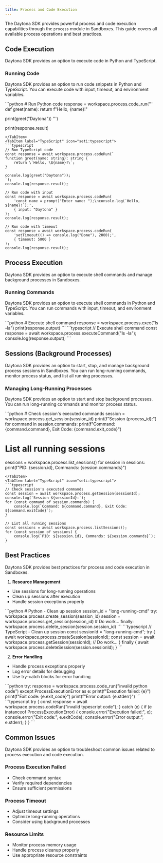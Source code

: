 ```yaml
---
title: Process and Code Execution
---
```



The Daytona SDK provides powerful process and code execution capabilities through the `process` module in Sandboxes. This guide covers all available process operations and best practices.

## Code Execution

Daytona SDK provides an option to execute code in Python and TypeScript.

### Running Code

Daytona SDK provides an option to run code snippets in Python and TypeScript. You can execute code with input, timeout, and environment variables.

<Tabs>
<TabItem label="Python" icon="seti:python">
```python
# Run Python code
response = workspace.process.code_run('''
def greet(name):
    return f"Hello, {name}!"

print(greet("Daytona"))
''')

print(response.result)

```
</TabItem>
<TabItem label="TypeScript" icon="seti:typescript">
```typescript
// Run TypeScript code
const response = await workspace.process.codeRun(`
function greet(name: string): string {
    return \`Hello, \${name}!\`;
}

console.log(greet("Daytona"));
`);
console.log(response.result);

// Run code with input
const response = await workspace.process.codeRun(
    'const name = prompt("Enter name: ");\nconsole.log(`Hello, ${name}!`);',
    { input: "Daytona" }
);
console.log(response.result);

// Run code with timeout
const response = await workspace.process.codeRun(
    'setTimeout(() => console.log("Done"), 2000);',
    { timeout: 5000 }
);
console.log(response.result);
```

</TabItem>
</Tabs>

## Process Execution

Daytona SDK provides an option to execute shell commands and manage background processes in Sandboxes.

### Running Commands

Daytona SDK provides an option to execute shell commands in Python and TypeScript. You can run commands with input, timeout, and environment variables.

<Tabs>
<TabItem label="Python" icon="seti:python">
```python
# Execute shell command
response = workspace.process.exec("ls -la")
print(response.output)
```
</TabItem>
<TabItem label="TypeScript" icon="seti:typescript">
```typescript
// Execute shell command
const response = await workspace.process.executeCommand("ls -la");
console.log(response.output);
```
</TabItem>
</Tabs>

## Sessions (Background Processes)

Daytona SDK provides an option to start, stop, and manage background process sessions in Sandboxes. You can run long-running commands, monitor process status, and list all running processes.

### Managing Long-Running Processes

Daytona SDK provides an option to start and stop background processes. You can run long-running commands and monitor process status.

<Tabs>
<TabItem label="Python" icon="seti:python">
```python
# Check session's executed commands
session = workspace.process.get_session(session_id)
print(f"Session {process_id}:")
for command in session.commands:
    print(f"Command: {command.command}, Exit Code: {command.exit_code}")

# List all running sessions

sessions = workspace.process.list_sessions()
for session in sessions:
    print(f"PID: {session.id}, Commands: {session.commands}")

```
</TabItem>
<TabItem label="TypeScript" icon="seti:typescript">
```typescript
// Check session's executed commands
const session = await workspace.process.getSession(sessionId);
console.log(`Session ${sessionId}:`);
for (const command of session.commands) {
    console.log(`Command: ${command.command}, Exit Code: ${command.exitCode}`);
}

// List all running sessions
const sessions = await workspace.process.listSessions();
for (const session of sessions) {
    console.log(`PID: ${session.id}, Commands: ${session.commands}`);
}

```

</TabItem>
</Tabs>

## Best Practices

Daytona SDK provides best practices for process and code execution in Sandboxes.

1. **Resource Management**

- Use sessions for long-running operations
- Clean up sessions after execution
- Handle session exceptions properly

<Tabs>
<TabItem label="Python" icon="seti:python">
   ```python
   # Python - Clean up session
   session_id = "long-running-cmd"
   try:
       workspace.process.create_session(session_id)
       session = workspace.process.get_session(session_id)
       # Do work...
   finally:
       workspace.process.delete_session(session.session_id)
   ```
</TabItem>
<TabItem label="TypeScript" icon="seti:typescript">
   ```typescript
   // TypeScript - Clean up session
   const sessionId = "long-running-cmd";
   try {
       await workspace.process.createSession(sessionId);
       const session = await workspace.process.getSession(sessionId);
       // Do work...
   } finally {
       await workspace.process.deleteSession(session.sessionId);
   }
   ```
</TabItem>
</Tabs>

2. **Error Handling**

- Handle process exceptions properly
- Log error details for debugging
- Use try-catch blocks for error handling

<Tabs>
<TabItem label="Python" icon="seti:python">
```python
try:
    response = workspace.process.code_run("invalid python code")
except ProcessExecutionError as e:
    print(f"Execution failed: {e}")
    print(f"Exit code: {e.exit_code}")
    print(f"Error output: {e.stderr}")
```
</TabItem>
<TabItem label="TypeScript" icon="seti:typescript">
```typescript
try {
    const response = await workspace.process.codeRun("invalid typescript code");
} catch (e) {
    if (e instanceof ProcessExecutionError) {
        console.error("Execution failed:", e);
        console.error("Exit code:", e.exitCode);
        console.error("Error output:", e.stderr);
    }
}
```
</TabItem>
</Tabs>

## Common Issues

Daytona SDK provides an option to troubleshoot common issues related to process execution and code execution.

### Process Execution Failed

- Check command syntax
- Verify required dependencies
- Ensure sufficient permissions

### Process Timeout

- Adjust timeout settings
- Optimize long-running operations
- Consider using background processes

### Resource Limits

- Monitor process memory usage
- Handle process cleanup properly
- Use appropriate resource constraints
